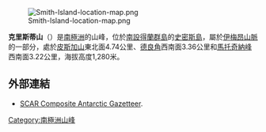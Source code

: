 [[Image:Smith-Island-location-map.png|thumb]]

'''克里斯蒂山'''（{{lang-en|Mount Christi}}）是[[南極洲|南極洲]]的山峰，位於[[南設得蘭群島|南設得蘭群島]]的[[史密斯島|史密斯島]]，屬於[[伊梅昂山脈|伊梅昂山脈]]的一部分，處於[[皮斯加山|皮斯加山]]東北面4.74公里、[[德良角|德良角]]西南面3.36公里和[[馬托奇納峰|馬托奇納峰]]西南面3.22公里，海拔高度1,280米。

==外部連結==
* [http://data.aad.gov.au/aadc/gaz/scar/ SCAR Composite Antarctic Gazetteer]{{WebCite|url=https://www.webcitation.org/5ug2CfC7m?url=http://data.aad.gov.au/aadc/gaz/scar/ |date=20101202140255 |dateformat=iso }}.

{{Antarctica-geo-stub}}
[[Category:南極洲山峰|Category:南極洲山峰]]